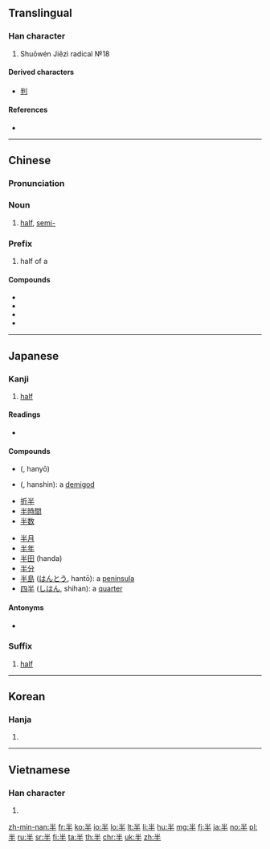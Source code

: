 ==Translingual==
{{stroke order|type=bw}}

===Han character===
{{Han char|rn=24|rad=十|as=03|sn=5|four=90500|canj=FQ|ids=⿻⿱丷二丨}}
# Shuōwén Jiězì radical №18

====Derived characters====
* [[判]]

====References====
* {{Han ref|kx=0156.070|dkj=02707|dj=0354.060|hdz=10046.010|uh=534A|ud=21322|bh=A562|bd=42338}}

----

==Chinese==
{{zh-forms}}

===Pronunciation===
{{zh-pron
|m=bàn
|c=bun3
|h=pfs=pan
|mn=poàⁿ/poàn
|mn_note=poàⁿ - vernacular; poàn - literary
|mn-t=buan3
|w=3poe
|ma=y
|mc=y
|oc=y
|cat=n
}}

===Noun===
{{zh-noun}}

# [[half]], [[semi-]]

===Prefix===
{{zh-pref}}

# half of a

====Compounds====
* {{zh-l|半衰期|half life}}
* {{zh-l|半音階|chromatic scale}}
* {{zh-l|半島|peninsula}}
* {{zh-l|半唐番|"half Chinese" person}}

{{zh-cat|Beginning}}

----

==Japanese==

===Kanji===
{{ja-kanji|grade=2|rs=十03}}

# [[half]]

====Readings====
* {{ja-readings
|goon=[[はん]] (han)
|kanon=[[はん]] (han)
|kun=[[なかば]] (nakaba), [[なかばする]] (nakabasuru)}}

====Compounds====
{{der-top}}
{{top2}}
* {{l|ja|半妖}} ({{l|ja|はんよう}}, hanyō)
* {{l|ja|半神}} ({{l|ja|はんしん}}, hanshin): a [[demigod]]
* [[折半]]
* [[半時間]]
* [[半数]]
{{mid2}}
* [[半月]]
* [[半年]]
* [[半田]] (handa)
* [[半分]]
* [[半島]] ([[はんとう]], hantō): a [[peninsula]]
* [[四半]] ([[しはん]], shihan): a [[quarter]]
{{bottom}}
{{der-bottom}}

====Antonyms====
* {{m|ja|倍||double, twice|tr=ばい, bai}}

===Suffix===
{{ja-pos|はん|suffix}}

# [[half]]

----

==Korean==

===Hanja===
{{ko-hanja|hangeul=반|mr=pan|y=pan}}

# {{defn|lang=ko|sort=十03}}

----

==Vietnamese==

===Han character===
{{vi-hantu|[[bán]], [[bướng]], [[ban]], [[bận]], [[bớn]]|rs=十03}}

# {{defn|lang=vi|sort=十03}}

[[zh-min-nan:半]]
[[fr:半]]
[[ko:半]]
[[io:半]]
[[lo:半]]
[[lt:半]]
[[li:半]]
[[hu:半]]
[[mg:半]]
[[fj:半]]
[[ja:半]]
[[no:半]]
[[pl:半]]
[[ru:半]]
[[sr:半]]
[[fi:半]]
[[ta:半]]
[[th:半]]
[[chr:半]]
[[uk:半]]
[[zh:半]]